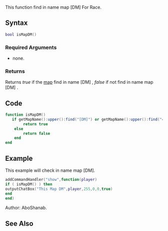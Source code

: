 {{Useful Function}}
<lowercasetitle></lowercasetitle>

This function find in name map [DM] For Race.
==Syntax==
<syntaxhighlight lang="lua">bool isMapDM()</syntaxhighlight>

===Required Arguments===
* none.

===Returns===

Returns ''true'' if the [[/map.md|map]] find in name [DM] , ''false'' if not find in name map [DM] .

==Code==
<section name="Server" class="server" show="true">
<syntaxhighlight lang="lua">
function isMapDM()
   if getMapName():upper():find("[DM]") or getMapName():upper():find("=DM=") or getMapName():upper():find("DM") then
		return true
	else
		return false
	end
end
</syntaxhighlight>
</section>

==Example== 
This example will check in name map [DM].
<section name="Server" class="server" show="true">
<syntaxhighlight lang="lua">
addCommandHandler("show",function(player)
if ( isMapDM() ) then
outputChatBox("This Map DM",player,255,0,0,true)
end
end)
</syntaxhighlight>
</section>

Author: AboShanab.

==See Also==
{{Useful_Functions}}